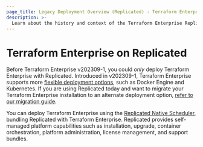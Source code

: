 ```yaml
---
page_title: Legacy Deployment Overview (Replicated) - Terraform Enterprise
description: >-
  Learn about the history and context of the Terraform Enterprise Replicated deployment option.
---
```


# Terraform Enterprise on Replicated

Before Terraform Enterprise v202309-1, you could _only_ deploy Terraform Enterprise with Replicated. Introduced in v202309-1, Terraform Enterprise supports more [flexible deployment options](/terraform/enterprise/flexible-deployments/), such as Docker Engine and Kubernetes. If you are using Replicated today and want to migrate your Terraform Enterprise installation to an alternate deployment option, [refer to our migration guide](/terraform/enterprise/replicated/replicated-migration).

You can deploy Terraform Enterprise using the [Replicated Native Scheduler](https://help.replicated.com/docs/native/getting-started/overview/), bundling Replicated with Terraform Enterprise. Replicated provides self-managed platform capabilities such as installation, upgrade, container orchestration, platform administration, license management, and support bundles.

